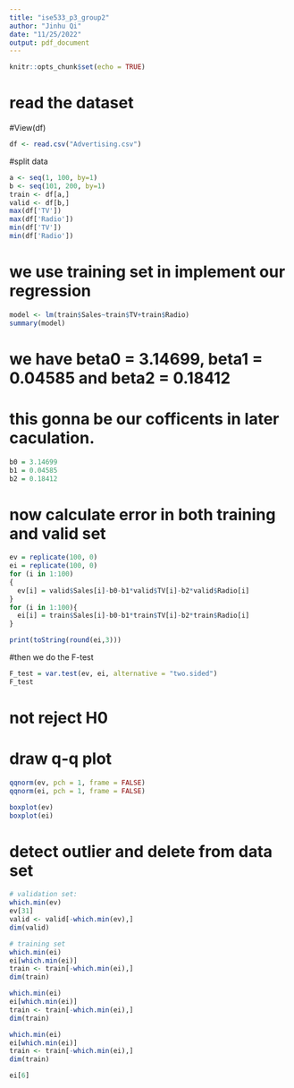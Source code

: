 ```yaml
---
title: "ise533_p3_group2"
author: "Jinhu Qi"
date: "11/25/2022"
output: pdf_document
---
```


```r
knitr::opts_chunk$set(echo = TRUE)
```

# read the dataset

#View(df)
```r
df <- read.csv("Advertising.csv")
```

#split data
```r
a <- seq(1, 100, by=1)
b <- seq(101, 200, by=1)
train <- df[a,]
valid <- df[b,]
max(df['TV'])
max(df['Radio'])
min(df['TV'])
min(df['Radio'])
```

# we use training set in implement our regression
```r
model <- lm(train$Sales~train$TV+train$Radio)
summary(model)
```

# we have beta0 = 3.14699, beta1 = 0.04585 and beta2 = 0.18412
# this gonna be our cofficents in later caculation.
```r
b0 = 3.14699
b1 = 0.04585
b2 = 0.18412
```

# now calculate error in both training and valid set
```r
ev = replicate(100, 0)
ei = replicate(100, 0)
for (i in 1:100)
{
  ev[i] = valid$Sales[i]-b0-b1*valid$TV[i]-b2*valid$Radio[i]
}
for (i in 1:100){
  ei[i] = train$Sales[i]-b0-b1*train$TV[i]-b2*train$Radio[i]
}
```



```r
print(toString(round(ei,3)))
```

#then we do the F-test
```r
F_test = var.test(ev, ei, alternative = "two.sided")
F_test
```

# not reject H0
# draw q-q plot
```r
qqnorm(ev, pch = 1, frame = FALSE)
qqnorm(ei, pch = 1, frame = FALSE)
```
```r
boxplot(ev)
boxplot(ei)
```



# detect outlier and delete from data set
```r
# validation set:
which.min(ev)
ev[31]
valid <- valid[-which.min(ev),]
dim(valid)

# training set
which.min(ei)
ei[which.min(ei)]
train <- train[-which.min(ei),]
dim(train)

which.min(ei)
ei[which.min(ei)]
train <- train[-which.min(ei),]
dim(train)

which.min(ei)
ei[which.min(ei)]
train <- train[-which.min(ei),]
dim(train)

ei[6]
```

